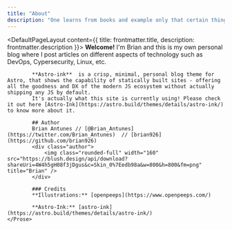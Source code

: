 ```yaml
---
title: "About"
description: "One learns from books and example only that certain things can be done. Actual learning requires that you do those things. — Frank Herbert"
---
```



<DefaultPageLayout content={{ title: frontmatter.title, description: frontmatter.description }}>
    <Prose>
            **Welcome!** I'm Brian and this is my own personal blog where I post articles on different aspects of technology such as DevOps, Cypersecurity, Linux, etc.

            **Astro-ink**  is a crisp, minimal, personal blog theme for Astro, that shows the capability of statically built sites - offering all the goodness and DX of the modern JS ecosystem without actually shipping any JS by default. 
            It's actually what this site is currently using! Please check it out here [Astro-Ink](https://astro.build/themes/details/astro-ink/) to know more about it.

            ## Author
            Brian Antunes // [@Brian_Antunes](https://twitter.com/Brian_Antunes)  // [brian926](https://github.com/brian926)
            <div class="author">
                <img class="rounded-full" width="160" src="https://blush.design/api/download?shareUri=4W4h5gH08f3jDgus&c=Skin_0%7Eedb98a&w=800&h=800&fm=png" title="Brian" />
            </div>

            ### Credits
            **Illustrations:** [openpeeps](https://www.openpeeps.com/)

            **Astro-Ink:** [astro-ink](https://astro.build/themes/details/astro-ink/)
    </Prose>

</DefaultPageLayout>
